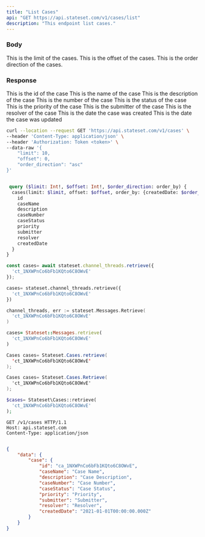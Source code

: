```yaml
---
title: "List Cases"
api: "GET https://api.stateset.com/v1/cases/list"
description: "This endpoint list cases."
---
```


### Body

<ParamField body="limit" required="false" type="string">
  This is the limit of the cases.
</ParamField>

<ParamField body="offset" required="false" type="string">
  This is the offset of the cases.
</ParamField>

<ParamField body="order_direction" required="false" type="string">
  This is the order direction of the cases.
</ParamField>

### Response

<ResponseField name="id" type="string">
  This is the id of the case
</ResponseField>

<ResponseField name="caseName" type="string">
  This is the name of the case
</ResponseField>

<ResponseField name="description" type="string">
  This is the description of the case
</ResponseField>

<ResponseField name="caseNumber" type="string">
  This is the number of the case
</ResponseField>

<ResponseField name="caseStatus" type="string">
  This is the status of the case
</ResponseField>

<ResponseField name="priority" type="string">
  This is the priority of the case
</ResponseField>

<ResponseField name="submitter" type="string">
  This is the submitter of the case
</ResponseField>

<ResponseField name="resolver" type="string">
  This is the resolver of the case
</ResponseField>

<ResponseField name="createdDate" type="string">
  This is the date the case was created
</ResponseField>

<ResponseField name="updatedDate" type="string">
  This is the date the case was updated
</ResponseField>


<RequestExample>

```bash cURL
curl --location --request GET 'https://api.stateset.com/v1/cases' \
--header 'Content-Type: application/json' \
--header 'Authorization: Token <token>' \
--data-raw '{
    "limit": 10,
    "offset": 0,
    "order_direction": "asc"
}'
```

```graphQL GraphQL

 query ($limit: Int!, $offset: Int!, $order_direction: order_by) {
  cases(limit: $limit, offset: $offset, order_by: {createdDate: $order_direction}) {
    id
    caseName
    description
    caseNumber
    caseStatus
    priority
    submitter
    resolver
    createdDate
  }
}


```

```js Node.js
const cases= await stateset.channel_threads.retrieve({
  'ct_1NXWPnCo6bFb1KQto6C8OWvE'
});
```
```py Python
cases= stateset.channel_threads.retrieve({
  'ct_1NXWPnCo6bFb1KQto6C8OWvE'
})
```
```go Golang 
channel_threads, err := stateset.Messages.Retrieve(
  'ct_1NXWPnCo6bFb1KQto6C8OWvE'
)
```
```ruby Ruby
cases= Stateset::Messages.retrieve(
  'ct_1NXWPnCo6bFb1KQto6C8OWvE'
)
```
```java Java
Cases cases= Stateset.Cases.retrieve(
  'ct_1NXWPnCo6bFb1KQto6C8OWvE'
);
```
```csharp C#
Cases cases= Stateset.Cases.Retrieve(
  'ct_1NXWPnCo6bFb1KQto6C8OWvE'
);
```
```php PHP
$cases= Stateset\Cases::retrieve(
  'ct_1NXWPnCo6bFb1KQto6C8OWvE'
);
```
```http HTTP
GET /v1/cases HTTP/1.1
Host: api.stateset.com
Content-Type: application/json
```

</RequestExample>

<ResponseExample>

```json Response

{
    "data": {
        "case": {
            "id": "ca_1NXWPnCo6bFb1KQto6C8OWvE",
            "caseName": "Case Name",
            "description": "Case Description",
            "caseNumber": "Case Number",
            "caseStatus": "Case Status",
            "priority": "Priority",
            "submitter": "Submitter",
            "resolver": "Resolver",
            "createdDate": "2021-01-01T00:00:00.000Z"
        }
    }
}


```

</ResponseExample>